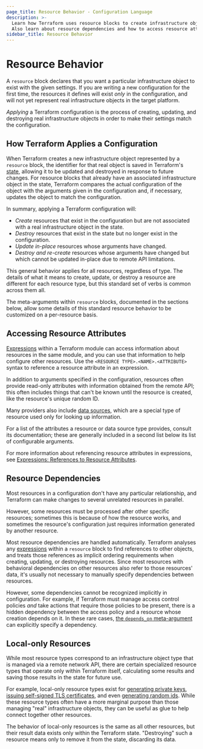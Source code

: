 ```yaml
---
page_title: Resource Behavior - Configuration Language
description: >-
  Learn how Terraform uses resource blocks to create infrastructure objects.
  Also learn about resource dependencies and how to access resource attributes.
sidebar_title: Resource Behavior
---
```


# Resource Behavior

A `resource` block declares that you want a particular infrastructure object
to exist with the given settings. If you are writing a new configuration for
the first time, the resources it defines will exist _only_ in the configuration,
and will not yet represent real infrastructure objects in the target platform.

_Applying_ a Terraform configuration is the process of creating, updating,
and destroying real infrastructure objects in order to make their settings
match the configuration.

## How Terraform Applies a Configuration

When Terraform creates a new infrastructure object represented by a `resource`
block, the identifier for that real object is saved in Terraform's
[state](/language/state), allowing it to be updated and destroyed
in response to future changes. For resource blocks that already have an
associated infrastructure object in the state, Terraform compares the
actual configuration of the object with the arguments given in the
configuration and, if necessary, updates the object to match the configuration.

In summary, applying a Terraform configuration will:

- _Create_ resources that exist in the configuration but are not associated with a real infrastructure object in the state.
- _Destroy_ resources that exist in the state but no longer exist in the configuration.
- _Update in-place_ resources whose arguments have changed.
- _Destroy and re-create_ resources whose arguments have changed but which cannot be updated in-place due to remote API limitations.

This general behavior applies for all resources, regardless of type. The
details of what it means to create, update, or destroy a resource are different
for each resource type, but this standard set of verbs is common across them
all.

The meta-arguments within `resource` blocks, documented in the
sections below, allow some details of this standard resource behavior to be
customized on a per-resource basis.

## Accessing Resource Attributes

[Expressions](/language/expressions) within a Terraform module can access
information about resources in the same module, and you can use that information
to help configure other resources. Use the `<RESOURCE TYPE>.<NAME>.<ATTRIBUTE>`
syntax to reference a resource attribute in an expression.

In addition to arguments specified in the configuration, resources often provide
read-only attributes with information obtained from the remote API; this often
includes things that can't be known until the resource is created, like the
resource's unique random ID.

Many providers also include [data sources](/language/data-sources),
which are a special type of resource used only for looking up information.

For a list of the attributes a resource or data source type provides, consult
its documentation; these are generally included in a second list below its list
of configurable arguments.

For more information about referencing resource attributes in expressions, see
[Expressions: References to Resource Attributes](/language/expressions/references#references-to-resource-attributes).

## Resource Dependencies

Most resources in a configuration don't have any particular relationship, and
Terraform can make changes to several unrelated resources in parallel.

However, some resources must be processed after other specific resources;
sometimes this is because of how the resource works, and sometimes the
resource's configuration just requires information generated by another
resource.

Most resource dependencies are handled automatically. Terraform analyses any
[expressions](/language/expressions) within a `resource` block to find references
to other objects, and treats those references as implicit ordering requirements
when creating, updating, or destroying resources. Since most resources with
behavioral dependencies on other resources also refer to those resources' data,
it's usually not necessary to manually specify dependencies between resources.

However, some dependencies cannot be recognized implicitly in configuration. For
example, if Terraform must manage access control policies _and_ take actions
that require those policies to be present, there is a hidden dependency between
the access policy and a resource whose creation depends on it. In these rare
cases,
[the `depends_on` meta-argument](/language/meta-arguments/depends_on)
can explicitly specify a dependency.

## Local-only Resources

While most resource types correspond to an infrastructure object type that
is managed via a remote network API, there are certain specialized resource
types that operate only within Terraform itself, calculating some results and
saving those results in the state for future use.

For example, local-only resource types exist for
[generating private keys](https://registry.terraform.io/providers/hashicorp/tls/latest/docs/resources/private_key),
[issuing self-signed TLS certificates](https://registry.terraform.io/providers/hashicorp/tls/latest/docs/resources/self_signed_cert),
and even [generating random ids](https://registry.terraform.io/providers/hashicorp/random/latest/docs/resources/id).
While these resource types often have a more marginal purpose than those
managing "real" infrastructure objects, they can be useful as glue to help
connect together other resources.

The behavior of local-only resources is the same as all other resources, but
their result data exists only within the Terraform state. "Destroying" such
a resource means only to remove it from the state, discarding its data.
